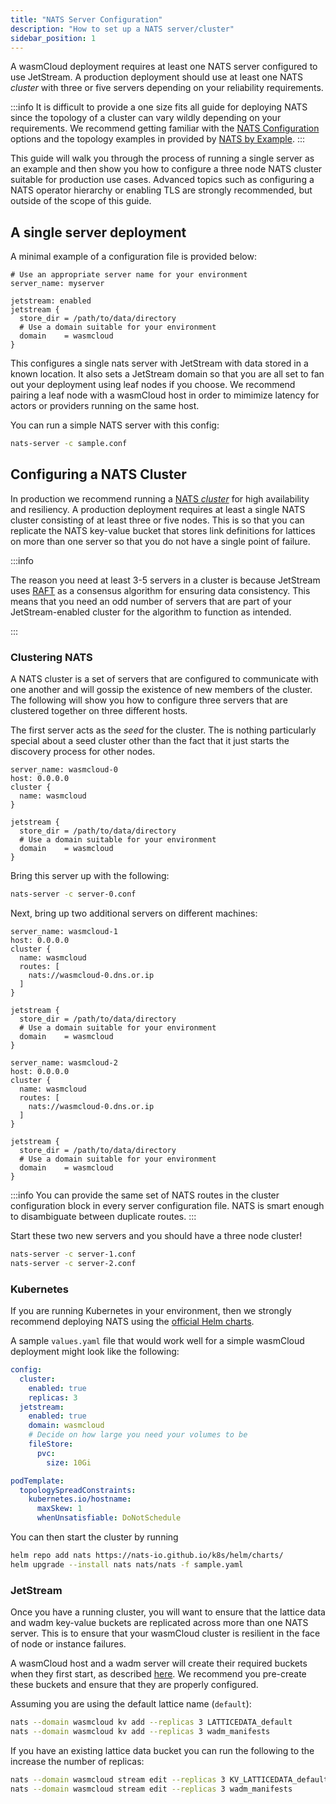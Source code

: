 ```yaml
---
title: "NATS Server Configuration"
description: "How to set up a NATS server/cluster"
sidebar_position: 1
---
```


A wasmCloud deployment requires at least one NATS server configured to use
JetStream. A production deployment should use at least one NATS _cluster_ with
three or five servers depending on your reliability requirements.

:::info
It is difficult to provide a one size fits all guide for deploying NATS since
the topology of a cluster can vary wildly depending on your requirements. We
recommend getting familiar with the [NATS
Configuration](https://docs.nats.io/running-a-nats-service/configuration)
options and the topology examples in provided by [NATS by
Example](https://natsbyexample.com/).
:::

This guide will walk you through the process of running a single server as an
example and then show you how to configure a three node NATS cluster suitable
for production use cases. Advanced topics such as configuring a NATS operator
hierarchy or enabling TLS are strongly recommended, but outside of the scope of
this guide.

## A single server deployment

A minimal example of a configuration file is provided below:

```text
# Use an appropriate server name for your environment
server_name: myserver

jetstream: enabled
jetstream {
  store_dir = /path/to/data/directory
  # Use a domain suitable for your environment
  domain    = wasmcloud
}
```

This configures a single nats server with JetStream with data stored in a known
location. It also sets a JetStream domain so that you are all set to fan out
your deployment using leaf nodes if you choose. We recommend pairing a leaf
node with a wasmCloud host in order to mimimize latency for actors or providers
running on the same host.

You can run a simple NATS server with this config:

```bash
nats-server -c sample.conf
```

## Configuring a NATS Cluster

In production we recommend running a [NATS
_cluster_](https://docs.nats.io/running-a-nats-service/configuration/clustering)
for high availability and resiliency. A production deployment requires at least
a single NATS cluster consisting of at least three or five nodes. This is so
that you can replicate the NATS key-value bucket that stores link definitions
for lattices on more than one server so that you do not have a single point of
failure.

:::info

The reason you need at least 3-5 servers in a cluster is because JetStream uses
[RAFT](https://raft.github.io/) as a consensus algorithm for ensuring data
consistency. This means that you need an odd number of servers that are part of
your JetStream-enabled cluster for the algorithm to function as intended.

:::

### Clustering NATS

A NATS cluster is a set of servers that are configured to communicate with one
another and will gossip the existence of new members of the cluster. The
following will show you how to configure three servers that are clustered
together on three different hosts.

The first server acts as the _seed_ for the cluster. The is nothing
particularly special about a seed cluster other than the fact that it just
starts the discovery process for other nodes.

```text
server_name: wasmcloud-0
host: 0.0.0.0
cluster {
  name: wasmcloud
}

jetstream {
  store_dir = /path/to/data/directory
  # Use a domain suitable for your environment
  domain    = wasmcloud
}
```

Bring this server up with the following:

```bash
nats-server -c server-0.conf
```

Next, bring up two additional servers on different machines:

```text
server_name: wasmcloud-1
host: 0.0.0.0
cluster {
  name: wasmcloud
  routes: [
    nats://wasmcloud-0.dns.or.ip
  ]
}

jetstream {
  store_dir = /path/to/data/directory
  # Use a domain suitable for your environment
  domain    = wasmcloud
}
```

```text
server_name: wasmcloud-2
host: 0.0.0.0
cluster {
  name: wasmcloud
  routes: [
    nats://wasmcloud-0.dns.or.ip
  ]
}

jetstream {
  store_dir = /path/to/data/directory
  # Use a domain suitable for your environment
  domain    = wasmcloud
}
```

:::info
You can provide the same set of NATS routes in the cluster configuration block
in every server configuration file. NATS is smart enough to disambiguate
between duplicate routes.
:::

Start these two new servers and you should have a three node cluster!

```bash
nats-server -c server-1.conf
nats-server -c server-2.conf
```

### Kubernetes

If you are running Kubernetes in your environment, then we strongly recommend
deploying NATS using the [official Helm
charts](https://artifacthub.io/packages/helm/nats/nats).

A sample `values.yaml` file that would work well for a simple wasmCloud
deployment might look like the following:

```yaml
config:
  cluster:
    enabled: true
    replicas: 3
  jetstream:
    enabled: true
    domain: wasmcloud
    # Decide on how large you need your volumes to be
    fileStore:
      pvc:
        size: 10Gi

podTemplate:
  topologySpreadConstraints:
    kubernetes.io/hostname:
      maxSkew: 1
      whenUnsatisfiable: DoNotSchedule
```

You can then start the cluster by running

```bash
helm repo add nats https://nats-io.github.io/k8s/helm/charts/
helm upgrade --install nats nats/nats -f sample.yaml
```

### JetStream

Once you have a running cluster, you will want to ensure that the lattice data
and wadm key-value buckets are replicated across more than one NATS server.
This is to ensure that your wasmCloud cluster is resilient in the face of node
or instance failures.

A wasmCloud host and a wadm server will create their required buckets when they
first start, as described
[here](docs/deployment/lattice/metadata#default-configuration). We recommend
you pre-create these buckets and ensure that they are properly configured.

Assuming you are using the default lattice name (`default`):

```bash
nats --domain wasmcloud kv add --replicas 3 LATTICEDATA_default
nats --domain wasmcloud kv add --replicas 3 wadm_manifests
```

If you have an existing lattice data bucket you can run the following to the
increase the number of replicas:

```bash
nats --domain wasmcloud stream edit --replicas 3 KV_LATTICEDATA_default
nats --domain wasmcloud stream edit --replicas 3 wadm_manifests
```
